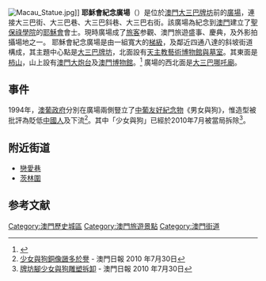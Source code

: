 {{Refimprove |time=2008-10-14T17:01:13+00:00 }}
{{Infobox Macau street
|streetname_zh = 耶穌會紀念廣場
|streetname_pt = Largo da Companhia de Jesus
|parish = {{MAC}}[[花王堂區|花王堂區]]
|image = Largo da Companhia de Jesus.jpg
|caption = 從[[大三巴牌坊|大三巴牌坊]]望向的耶穌會紀念廣場
}}
[[File:Macau_Statue.jpg|thumb]]]]
'''耶穌會紀念廣場'''（{{lang-pt|Largo da Companhia de Jesus}}）是位於[[澳門|澳門]][[大三巴牌坊|大三巴牌坊]]前的[[廣場|廣場]]，連接大三巴街、大三巴巷、大三巴斜巷、大三巴右街。該廣場為紀念到[[澳門|澳門]]建立了[[聖保祿學院|聖保祿學院]]的[[耶穌會|耶穌會]]會士。現時廣場成了[[旅客|旅客]]参觀、澳門旅遊盛事、慶典，及外影拍攝場地之一。 耶穌會紀念廣場是由一組寬大的[[梯級|梯級]]，及鄰近四通八達的斜坡街道構成，其主題中心點是[[大三巴牌坊|大三巴牌坊]]，北面設有[[天主教藝術博物館與墓室|天主教藝術博物館與墓室]]。其東面是[[柿山|柿山]]，山上設有[[澳門大炮台|澳門大炮台]]及[[澳門博物館|澳門博物館]]。<ref>{{Cite web |url=http://maps.google.com/maps/mm?ie=UTF8&hl=zh-TW&ll=22.197324,113.540879&spn=0.00223,0.003616&t=h&z=18&om=1 |title=耶穌會紀念廣場 衛星地圖 |access-date=2007-07-31 |archive-date=2014-12-28 |archive-url=https://web.archive.org/web/20141228215355/https://maps.google.com/maps/mm?ie=UTF8&hl=zh-TW&ll=22.197324,113.540879&spn=0.00223,0.003616&t=h&z=18&om=1 |dead-url=no }}</ref> 廣場的西北面是[[大三巴哪吒廟|大三巴哪吒廟]]。

==事件==
1994年，[[澳葡政府|澳葡政府]]分別在廣場兩側豎立了[[中葡友好紀念物|中葡友好紀念物]]《男女與狗》，惟造型被批評為貶低[[中國人|中國人]]及下流<ref>[http://www.macaodaily.com/html/2010-07/31/content_492995.htm 少女與狗銅像譭多於譽] {{webarchive|url=https://web.archive.org/web/20100803151346/http://www.macaodaily.com/html/2010-07/31/content_492995.htm |date=2010-08-03 }} - 澳門日報 2010 年7月30日</ref>。其中「少女與狗」已經於2010年7月被當局拆除<ref>[http://www.macaodaily.com/html/2010-07/30/content_492578.htm 牌坊腳少女與狗雕塑拆卸] {{webarchive|url=https://web.archive.org/web/20100803164607/http://www.macaodaily.com/html/2010-07/30/content_492578.htm |date=2010-08-03 }} - 澳門日報 2010 年7月30日</ref>。

==附近街道==
*[[戀愛巷|戀愛巷]]
*[[茨林圍|茨林圍]]

==参考文献==
<div class="references-small">
<references />
</div>

{{澳門歷史城區}}
{{澳門廣場}}
{{MO-street-stub}}

[[Category:澳門歷史城區|Category:澳門歷史城區]]
[[Category:澳門旅遊景點|Category:澳門旅遊景點]]
[[Category:澳門街道|Category:澳門街道]]